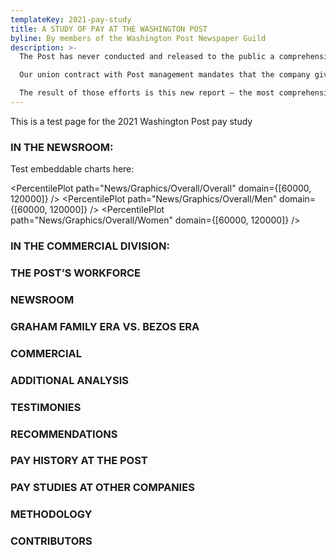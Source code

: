 ```yaml
---
templateKey: 2021-pay-study
title: A STUDY OF PAY AT THE WASHINGTON POST
byline: By members of the Washington Post Newspaper Guild
description: >-
  The Post has never conducted and released to the public a comprehensive pay study of its own. So this year, Post Guild decided to do one itself.

  Our union contract with Post management mandates that the company give us pay data on Guild-covered employees on an annual basis. We requested this information in July 2019 and spent four months analyzing the data, a reporting effort led by Pulitzer Prize-winning data journalist Steven Rich and supported by a team of dozens of other Post Guild members. We took care to protect the integrity of the data and the privacy of our members.

  The result of those efforts is this new report — the most comprehensive study to date of pay at The Washington Post.
---
```


This is a test page for the 2021 Washington Post pay study

### IN THE NEWSROOM:

Test embeddable charts here:

<PercentilePlot path="News/Graphics/Overall/Overall" domain={[60000, 120000]} />
<PercentilePlot path="News/Graphics/Overall/Men" domain={[60000, 120000]} />
<PercentilePlot path="News/Graphics/Overall/Women" domain={[60000, 120000]} />

### IN THE COMMERCIAL DIVISION:

### THE POST’S WORKFORCE

### NEWSROOM

### GRAHAM FAMILY ERA VS. BEZOS ERA

### COMMERCIAL

### ADDITIONAL ANALYSIS

### TESTIMONIES

### RECOMMENDATIONS

### PAY HISTORY AT THE POST

### PAY STUDIES AT OTHER COMPANIES

### METHODOLOGY

### CONTRIBUTORS
